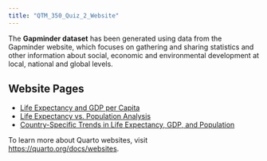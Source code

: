 ```yaml
---
title: "QTM_350_Quiz_2_Website"
---
```


The **Gapminder dataset** has been generated using data from the Gapminder website, which focuses on gathering and sharing statistics and other information about social, economic and environmental development at local, national and global levels.

## Website Pages

- [Life Expectancy and GDP per Capita](life-gdp.qmd)  
- [Life Expectancy vs. Population Analysis](life-population.qmd)  
- [Country-Specific Trends in Life Expectancy, GDP, and Population](country.qmd)  

To learn more about Quarto websites, visit <https://quarto.org/docs/websites>.
